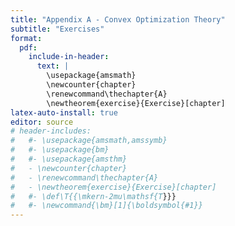 ```yaml
---
title: "Appendix A - Convex Optimization Theory"
subtitle: "Exercises"
format:
  pdf: 
    include-in-header:
      text: |
        \usepackage{amsmath}
        \newcounter{chapter}
        \renewcommand\thechapter{A}
        \newtheorem{exercise}{Exercise}[chapter]
latex-auto-install: true
editor: source
# header-includes:
#   #- \usepackage{amsmath,amssymb}
#   #- \usepackage{bm}
#   #- \usepackage{amsthm}
#   - \newcounter{chapter}
#   - \renewcommand\thechapter{A}
#   - \newtheorem{exercise}{Exercise}[chapter]
#   #- \def\T{{\mkern-2mu\mathsf{T}}}
#   #- \newcommand{\bm}[1]{\boldsymbol{#1}}
---
```



\begin{exercise}
In Quarto, this does not appear in boldface: $\boldsymbol{w}$.
\end{exercise}

\begin{exercise}
Testing...
\end{exercise}


